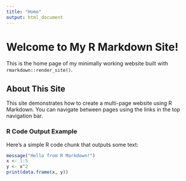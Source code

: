 ---
title: "Home"
output: html_document
---

# Welcome to My R Markdown Site!

This is the home page of my minimally working website built with `rmarkdown::render_site()`.

## About This Site

This site demonstrates how to create a multi-page website using R Markdown. You can navigate between pages using the links in the top navigation bar.

### R Code Output Example

Here's a simple R code chunk that outputs some text:

```{r echo=TRUE}
message("Hello from R Markdown!")
x <- 1:5
y <- x^2
print(data.frame(x, y))
```
